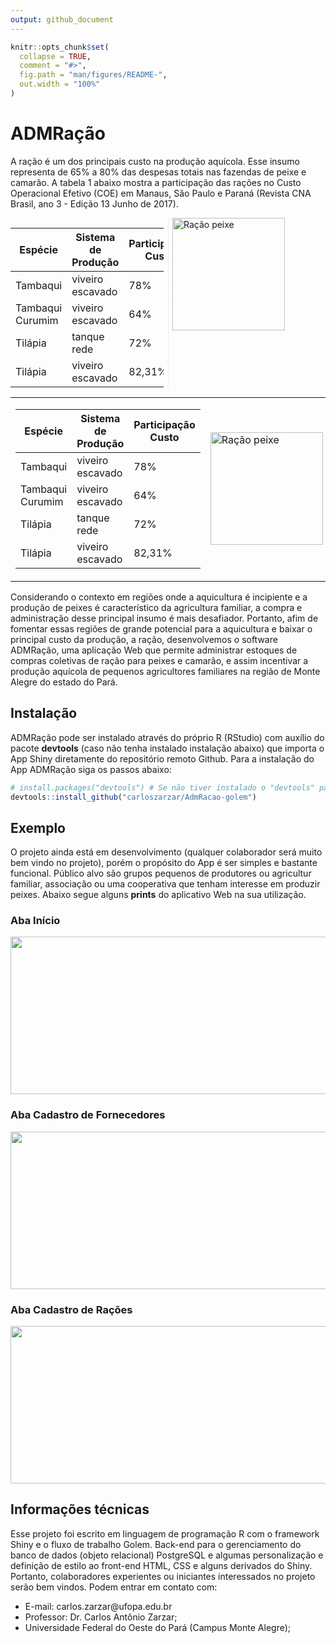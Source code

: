 ```yaml
---
output: github_document
---
```


<!-- README.md is generated from README.Rmd. Please edit that file -->

```r
knitr::opts_chunk$set(
  collapse = TRUE,
  comment = "#>",
  fig.path = "man/figures/README-",
  out.width = "100%"
)
```

# ADMRação

<!-- badges: start -->
<!-- badges: end -->

A ração é um dos principais custo na produção aquícola. Esse insumo representa de 65% a 80% das despesas totais nas fazendas de peixe e camarão. A tabela 1 abaixo mostra a participação das rações no Custo Operacional Efetivo (COE) em Manaus, São Paulo e Paraná (Revista CNA Brasil, ano 3 - Edição 13 Junho de 2017).

<div style="-webkit-column-count: 2; -moz-column-count: 2; column-count: 2; -webkit-column-rule: 1px dotted #e0e0e0; -moz-column-rule: 1px dotted #e0e0e0; column-rule: 1px dotted #e0e0e0;">
  <div>
| Espécie          | Sistema de Produção | Participação Custo |
|------------------|---------------------|--------------------|
| Tambaqui         | viveiro escavado    | 78%                |
| Tambaqui Curumim | viveiro escavado    | 64%                |
| Tilápia          | tanque rede         | 72%                |
| Tilápia          | viveiro escavado    | 82,31%             |
  </div>
  <div>
  <img src="https://github.com/carloszarzar/AdmRacao-golem/blob/master/man/figures/racao.jpg" alt="Ração peixe" style="height: 180px; width:180px;"/>
  </div>
</div>

<table border="0">
 <tr>
    <td>
| Espécie          | Sistema de Produção | Participação Custo |
|------------------|---------------------|--------------------|
| Tambaqui         | viveiro escavado    | 78%                |
| Tambaqui Curumim | viveiro escavado    | 64%                |
| Tilápia          | tanque rede         | 72%                |
| Tilápia          | viveiro escavado    | 82,31%             |
</td>
    <td><img src="https://github.com/carloszarzar/AdmRacao-golem/blob/master/man/figures/racao.jpg" alt="Ração peixe" style="height: 180px; width:180px;"/></td>
 </tr>
</table>

Considerando o contexto em regiões onde a aquicultura é incipiente e a produção de peixes é característico da agricultura familiar, a compra e administração desse principal insumo é mais desafiador. Portanto, afim de fomentar essas regiões de grande potencial para a aquicultura e baixar o principal custo da produção, a ração, desenvolvemos o software ADMRação, uma aplicação Web que permite administrar estoques de compras coletivas de ração para peixes e camarão, e assim incentivar a produção aquícola de pequenos agricultores familiares na região de Monte Alegre do estado do Pará.


## Instalação

ADMRação pode ser instalado através do próprio R (RStudio) com auxílio do pacote __devtools__ (caso não tenha instalado instalação abaixo) que importa o App Shiny diretamente do repositório remoto Github.
Para a instalação do App ADMRação siga os passos abaixo:

``` r
# install.packages("devtools") # Se não tiver instalado o "devtools" package
devtools::install_github("carloszarzar/AdmRacao-golem")
```

## Exemplo

O projeto ainda está em desenvolvimento (qualquer colaborador será muito bem vindo no projeto), porém o propósito do App é ser simples e bastante funcional. Público alvo são grupos pequenos de produtores ou agricultur familiar, associação ou uma cooperativa que tenham interesse em produzir peixes. Abaixo segue alguns __prints__ do aplicativo Web na sua utilização. 

### Aba Início
<a href="https://github.com/carloszarzar/AdmRacao-golem/blob/master/man/figures/app_inicio.png">
  <img src="https://github.com/carloszarzar/AdmRacao-golem/blob/master/man/figures/app_inicio.png" width="630" height="252"/>
</a>  

### Aba Cadastro de Fornecedores
<a href="https://github.com/carloszarzar/AdmRacao-golem/blob/master/man/figures/app_inicio.pnghttps://github.com/carloszarzar/AdmRacao-golem/blob/master/man/figures/app_fornecedor.png">
  <img src="https://github.com/carloszarzar/AdmRacao-golem/blob/master/man/figures/app_fornecedor.png" width="630" height="252"/>
</a>  

### Aba Cadastro de Rações
<a href="https://github.com/carloszarzar/AdmRacao-golem/blob/master/man/figures/app_racao.png">
  <img src="https://github.com/carloszarzar/AdmRacao-golem/blob/master/man/figures/app_racao.png" width="630" height="252"/>
</a>  

## Informações técnicas

Esse projeto foi escrito em linguagem de programação R com o framework Shiny e o fluxo de trabalho Golem. Back-end para o gerenciamento do banco de dados (objeto relacional) PostgreSQL e algumas personalização e definição de estilo ao front-end HTML, CSS e alguns derivados do Shiny. Portanto, colaboradores experientes ou iniciantes interessados no projeto serão bem vindos. Podem entrar em contato com:

* E-mail: carlos.zarzar@ufopa.edu.br
* Professor: Dr. Carlos Antônio Zarzar;
* Universidade Federal do Oeste do Pará (Campus Monte Alegre);








